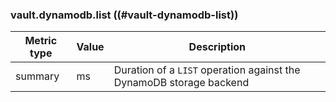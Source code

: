 ### vault.dynamodb.list ((#vault-dynamodb-list))

Metric type | Value | Description
----------- | ----- | -----------
summary     | ms    | Duration of a `LIST` operation against the DynamoDB storage backend